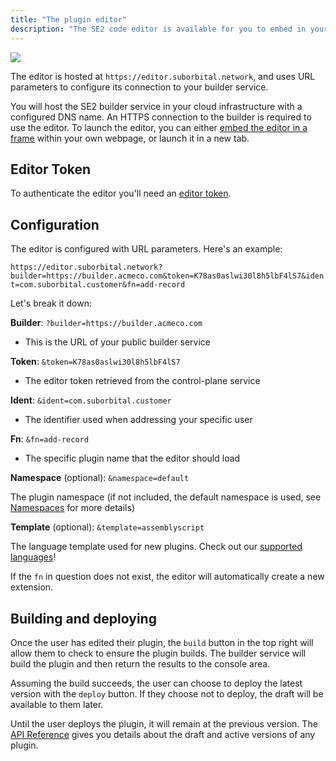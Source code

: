 ```yaml
---
title: "The plugin editor" 
description: "The SE2 code editor is available for you to embed in your application, so your users can build their plugins quickly and easily"
---
```


<img src = "/images/editor-screen-35b2739bd6f6940c24601e08ffa3f8fa.png" />

The editor is hosted at `https://editor.suborbital.network`, and uses URL parameters to configure its connection to your builder service.

You will host the SE2 builder service in your cloud infrastructure with a configured DNS name. An HTTPS connection to the builder is required to use the editor. To launch the editor, you can either [embed the editor in a frame](https://developer.mozilla.org/en-US/docs/Web/HTML/Element/iframe) within your own webpage, or launch it in a new tab.

## Editor Token 

To authenticate the editor you'll need an [editor token](/quickstart).

## Configuration

The editor is configured with URL parameters. Here's an example:

`https://editor.suborbital.network?builder=https://builder.acmeco.com&token=K78as0aslwi30l8h5lbF4lS7&ident=com.suborbital.customer&fn=add-record`

Let's break it down:

**Builder**: `?builder=https://builder.acmeco.com`

- This is the URL of your public builder service

**Token**: `&token=K78as0aslwi30l8h5lbF4lS7`

- The editor token retrieved from the control-plane service

**Ident**: `&ident=com.suborbital.customer`

- The identifier used when addressing your specific user

**Fn**: `&fn=add-record`

- The specific plugin name that the editor should load

**Namespace** (optional): `&namespace=default`

The plugin namespace (if not included, the default namespace is used, see [Namespaces](/how-to/plugins/namespaces) for more details)

**Template** (optional): `&template=assemblyscript`

The language template used for new plugins. Check out our [supported languages](/reference/language-support)!

If the `fn` in question does not exist, the editor will automatically create a new extension.

## Building and deploying

Once the user has edited their plugin, the `build` button in the top right will allow them to check to ensure the plugin builds. The builder service will build the plugin and then return the results to the console area.

Assuming the build succeeds, the user can choose to deploy the latest version with the `deploy` button. If they choose not to deploy, the draft will be available to them later.

Until the user deploys the plugin, it will remain at the previous version. The [API Reference](https://reference.suborbital.dev/) gives you details about the draft and active versions of any plugin.

